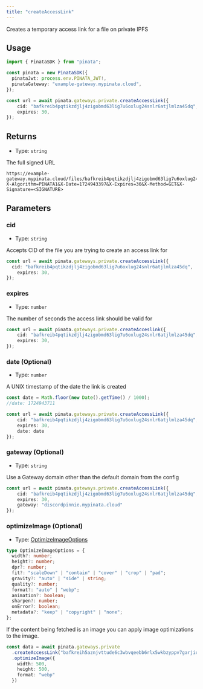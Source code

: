 ```yaml
---
title: "createAccessLink"
---
```


Creates a temporary access link for a file on private IPFS

## Usage

```typescript
import { PinataSDK } from "pinata";

const pinata = new PinataSDK({
  pinataJwt: process.env.PINATA_JWT!,
  pinataGateway: "example-gateway.mypinata.cloud",
});

const url = await pinata.gateways.private.createAccessLink({
	cid: "bafkreib4pqtikzdjlj4zigobmd63lig7u6oxlug24snlr6atjlmlza45dq",
	expires: 30,
});
```

## Returns

- Type: `string`

The full signed URL

```
https://example-gateway.mypinata.cloud/files/bafkreib4pqtikzdjlj4zigobmd63lig7u6oxlug24snlr6atjlmlza45dq?X-Algorithm=PINATA1&X-Date=1724943397&X-Expires=30&X-Method=GET&X-Signature=<SIGNATURE>
```

## Parameters

### cid

- Type: `string`

Accepts CID of the file you are trying to create an access link for

```typescript {2}
const url = await pinata.gateways.private.createAccessLink({
  cid: "bafkreib4pqtikzdjlj4zigobmd63lig7u6oxlug24snlr6atjlmlza45dq",
	expires: 30,
});
```

### expires

- Type: `number`

The number of seconds the access link should be valid for


```typescript {3}
const url = await pinata.gateways.private.createAcceslink({
	cid: "bafkreib4pqtikzdjlj4zigobmd63lig7u6oxlug24snlr6atjlmlza45dq",
	expires: 30,
});
```

### date (Optional)

- Type: `number`

A UNIX timestamp of the date the link is created

```typescript {1-2,7}
const date = Math.floor(new Date().getTime() / 1000);
//date: 1724943711

const url = await pinata.gateways.private.createAccessLink({
	cid: "bafkreib4pqtikzdjlj4zigobmd63lig7u6oxlug24snlr6atjlmlza45dq",
	expires: 30,
	date: date
});
```

### gateway (Optional)

- Type: `string`

Use a Gateway domain other than the default domain from the config

```typescript {4}
const url = await pinata.gateways.private.createAccessLink({
	cid: "bafkreib4pqtikzdjlj4zigobmd63lig7u6oxlug24snlr6atjlmlza45dq",
	expires: 30,
	gateway: "discordpinnie.mypinata.cloud"
});
```

### optimizeImage (Optional)

- Type: [OptimizeImageOptions](/sdk/types#optimizeimageoptions)

```typescript
type OptimizeImageOptions = {
  width?: number;
  height?: number;
  dpr?: number;
  fit?: "scaleDown" | "contain" | "cover" | "crop" | "pad";
  gravity?: "auto" | "side" | string;
  quality?: number;
  format?: "auto" | "webp";
  animation?: boolean;
  sharpen?: number;
  onError?: boolean;
  metadata?: "keep" | "copyright" | "none";
};
```

If the content being fetched is an image you can apply image optimizations to the image.

```typescript {3-7}
const data = await pinata.gateways.private
  .createAccessLink("bafkreih5aznjvttude6c3wbvqeebb6rlx5wkbzyppv7garjiubll2ceym4")
  .optimizeImage({
    width: 500,
    height: 500,
    format: "webp"
  })
```
